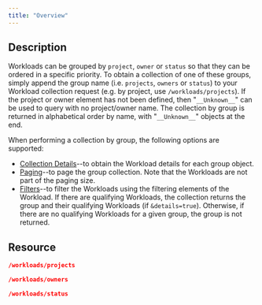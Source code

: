 ```yaml
---
title: "Overview"
---
```


## Description

Workloads can be grouped by `project`, `owner` or `status` so that they can be ordered in a specific priority. To obtain a collection of one of these groups, simply append the group name (i.e. `projects`, `owners` or `status`) to your Workload collection request (e.g. by project, use `/workloads/projects`). If the project or owner element has not been defined, then "`__Unknown__`" can be used to query with no project/owner name. The collection by group is returned in alphabetical order by name, with "`__Unknown__`" objects at the end.

When performing a collection by group, the following options are supported:

* [Collection Details](./Common_Operations#_Collection_Details)--to obtain the Workload details for each group object.
* [Paging](./Common_Operations#_Paging_2)--to page the group collection. Note that the Workloads are not part of the paging size.
* [Filters](./Common_Operations#_Filters_1)--to filter the Workloads using the filtering elements of the Workload. If there are qualifying Workloads, the collection returns the group and their qualifying Workloads (if `&details=true`). Otherwise, if there are no qualifying Workloads for a given group, the group is not returned.

## Resource

```json
/workloads/projects
```



```json
/workloads/owners
```



```json
/workloads/status
```
